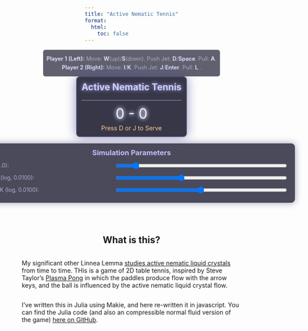 ```yaml
---
title: "Active Nematic Tennis"
format:
  html:
    toc: false
---
```


```{=html}
<head>
<meta name="viewport" content="width=device-width, initial-scale=1.0">
<style>
  body {
    margin: 0;
    display: flex;
    flex-direction: column;
    justify-content: center;
    align-items: center;
    min-height: 100vh;
  }
  .game-container {
    text-align: center;
    border: 2px solid #4a4a6a;
    padding: 10px;
    background-color: rgba(20, 20, 40, 0.85); 
    box-shadow: 0 0 25px rgba(70, 70, 150, 0.6); 
    margin-bottom: 15px;
    border-radius: 8px;
  }
  canvas {
    border: 1px solid #6a6a8a; 
    display: block;
    margin: 0 auto;
  }
  .simulation-parameters {
    border: 1px solid #3a3a5a;
    padding: 10px 15px;
    margin-bottom: 15px;
    background-color: rgba(30, 30, 50, 0.8); 
    border-radius: 8px;
    width: 750px;
    max-width: 800px;
    box-sizing: border-box;
    box-shadow: 0 0 15px rgba(50, 50, 100, 0.5);
  }
  .simulation-parameters h3 {
    margin-top: 0;
    margin-bottom: 10px;
    text-align: center;
    color: #c0c0ff;s
  }
  .simulation-parameters div {
    margin-bottom: 8px;
    display: flex;
    justify-content: space-between;
    align-items: center;
  }
  .simulation-parameters label {
    flex-basis: 45%;
    font-size: 0.9em;
    color: #b0b0d0;
  }
  .simulation-parameters input[type="range"] {
    flex-basis: 55%;
    cursor: pointer;
  }
  .controls-info {
    margin-top: 0;
    font-size: 0.9em;
    color: #ababcd;
    max-width: 800px;
    text-align: center;
    background-color: rgba(30, 30, 50, 0.7);
    padding: 8px;
    border-radius: 5px;
  }
  .controls-info p { margin: 5px 0; }
  .controls-info strong { color: #dadaff; } 
  .warning { color: orange; font-weight: bold; }
  #scoreDisplay {
      font-size: 32px; 
      margin-top:10px;
      margin-bottom: 5px;
      color: #f0f0ff; 
      text-shadow: 0 0 8px #ffffff, 0 0 12px #aaaaff; 
  }
  #gameMessage {
      font-size: 1.1em;
      color: #ffddaa;
      min-height: 1.5em;
  }
</style>
</head>
<body>


  <div class="controls-info">
    <p><strong>Player 1 (Left):</strong> Move: <strong>W</strong>(up)/<strong>S</strong>(down). Push Jet: <strong>D</strong>/<strong>Space</strong>. Pull: <strong>A</strong>.</p>
    <p><strong>Player 2 (Right):</strong> Move: <strong>I</strong>/<strong>K</strong>. Push Jet: <strong>J</strong>/<strong>Enter</strong>. Pull: <strong>L</strong> .</p>
  </div>

  <div class="game-container">
    <h2 style="margin-top:0; color: #d0d0ff; text-shadow: 0 0 10px #aaaaff;">Active Nematic Tennis</h2>
    <canvas id="gameCanvas"></canvas>
    <div id="scoreDisplay">0 - 0</div>
    <div id="gameMessage" style="font-size: 1em; color: #ffcc88; min-height: 1.2em;">Press D or J to Serve</div>
  </div>

  <div class="simulation-parameters">
    <h3>Simulation Parameters</h3>
    <div>
      <label for="activitySlider">Activity (<span id="activityValue">1.0</span>):</label>
      <input type="range" id="activitySlider" min="0" max="10" step="0.05" value="1.0">
    </div>
    <div>
      <label for="viscositySlider">Viscosity (log, <span id="viscosityValue">0.0100</span>):</label>
      <input type="range" id="viscositySlider" min="20" max="100" step="1" value="50">
    </div>
    <div>
      <label for="elasticitySlider">Elasticity K (log, <span id="elasticityValue">0.0100</span>):</label>
      <input type="range" id="elasticitySlider" min="1" max="100" step="1" value="50">
    </div>
  </div>



<script>

// --- Pong Game Constants ---
const PADDLE_SPEED = 7;
const INITIAL_BALL_SPEED = 5;
const BALL_SPEED_INCREASE = 0.3;
const PADDLE_HEIGHT = 100;
const PADDLE_WIDTH = 15;
const BALL_RADIUS = 10;
const COURT_WIDTH = 700;
const COURT_HEIGHT = 600;

// --- Fluid Simulation Constants ---
const NX = 240;
const NY = 180;
const FLUID_DT = 0.00010;
const SOLVER_ITER = 20;
const MAX_FLUID_STEPS_PER_FRAME = 2;

const FLUID_DX = COURT_WIDTH / NX;
const FLUID_DY = COURT_HEIGHT / NY;
const FLUID_INV_DX = 1.0 / FLUID_DX;
const FLUID_INV_DY = 1.0 / FLUID_DY;
const FLUID_INV_DX2 = FLUID_INV_DX * FLUID_INV_DX;
const FLUID_INV_DY2 = FLUID_INV_DY * FLUID_INV_DY;

// --- Nematic & Fluid Parameters ---
let MU_VISCOSITY = 0.01;
const MU_VISCOSITY_MIN_LOG = 0.0015;
const MU_VISCOSITY_MAX_LOG = 0.05;

const ZETA_FRICTION = 0.00000001;
const LAMBDA_ALIGN = 0.7;
const GAMMA_ROT_VISC = 1.0;
let ALPHA_ACTIVITY = 4.0;

const NEMATIC_A = 1.0;
const NEMATIC_C = 1.0;

let NEMATIC_K_ELASTIC = 0.01;
const NEMATIC_K_ELASTIC_MIN_LOG = 0.0001;
const NEMATIC_K_ELASTIC_MAX_LOG = 100.00;

// --- Paddle Jet & Pull Constants ---
const PADDLE_JET_FORCE_STRENGTH = 9.0;
const PADDLE_PULL_FORCE_STRENGTH = 7.0;
const TARGET_JET_S0 = 0.0;
const JET_CONE_LENGTH_CELLS = 12;
const JET_MAX_WIDTH_FRAC = 0.6;
const PUSH_DYE_STRENGTH = 100.5; 
const PULL_DYE_STRENGTH = 1.2; 


// --- Ball/Fluid Interaction ---
const BALL_DRAG_COEFF = 0.1;
const VEL_SCALE = 0.00001;

// --- Director Visualization Constants ---
const ARROW_SUBSAMPLE = 1;
const ARROW_LENGTH = 11;   
const ARROW_COLOR = 'rgba(255, 255, 255, 0.9)'; 
const ARROW_LINE_WIDTH = 1.0;
const DIRECTOR_EPSILON = 1e-7;

// --- Visual Enhancement Constants ---
const PADDLE_COLOR = 'rgba(0, 220, 255, 1)';
const PADDLE_GLOW_COLOR = 'rgba(0, 220, 255, 0.7)';
const PADDLE_SHADOW_BLUR = 15;
const BALL_COLOR = 'rgba(255, 255, 0, 1)';
const BALL_GLOW_COLOR = 'rgba(255, 255, 100, 0.8)';
const BALL_SHADOW_BLUR_NORMAL = 20;
const BALL_SHADOW_BLUR_HIT = 35;
const BALL_HIT_GLOW_FRAMES = 6;


// --- Global Fluid Arrays ---
const FLUID_GRID_SIZE = (NX + 2) * (NY + 2);
let fluid_vx = new Float32Array(FLUID_GRID_SIZE);
let fluid_vy = new Float32Array(FLUID_GRID_SIZE);
let fluid_vx0 = new Float32Array(FLUID_GRID_SIZE);
let fluid_vy0 = new Float32Array(FLUID_GRID_SIZE);
let fluid_vx_prev_step = new Float32Array(FLUID_GRID_SIZE);
let fluid_vy_prev_step = new Float32Array(FLUID_GRID_SIZE);

let fluid_p = new Float32Array(FLUID_GRID_SIZE);
let fluid_div = new Float32Array(FLUID_GRID_SIZE);

let fluid_Qxx = new Float32Array(FLUID_GRID_SIZE);
let fluid_Qxy = new Float32Array(FLUID_GRID_SIZE);
let fluid_Qxx0 = new Float32Array(FLUID_GRID_SIZE);
let fluid_Qxy0 = new Float32Array(FLUID_GRID_SIZE);

let fluid_Hxx = new Float32Array(FLUID_GRID_SIZE);
let fluid_Hxy = new Float32Array(FLUID_GRID_SIZE);

let fluid_div_sigma_active_x = new Float32Array(FLUID_GRID_SIZE);
let fluid_div_sigma_active_y = new Float32Array(FLUID_GRID_SIZE);
let fluid_div_sigma_elastic_x = new Float32Array(FLUID_GRID_SIZE);
let fluid_div_sigma_elastic_y = new Float32Array(FLUID_GRID_SIZE);

let Sxx_flow_temp = new Float32Array(FLUID_GRID_SIZE);
let Sxy_flow_temp = new Float32Array(FLUID_GRID_SIZE);

let sigma_el_xx_temp = new Float32Array(FLUID_GRID_SIZE);
let sigma_el_xy_temp = new Float32Array(FLUID_GRID_SIZE);
let sigma_el_yy_temp = new Float32Array(FLUID_GRID_SIZE);

let p_old_iter = new Float32Array(FLUID_GRID_SIZE);
let x_prev_iter = new Float32Array(FLUID_GRID_SIZE);

// Dye concentrations
let fluid_dye_R = new Float32Array(FLUID_GRID_SIZE);
let fluid_dye_G = new Float32Array(FLUID_GRID_SIZE);
let fluid_dye_B = new Float32Array(FLUID_GRID_SIZE);
let fluid_dye_R0 = new Float32Array(FLUID_GRID_SIZE);
let fluid_dye_G0 = new Float32Array(FLUID_GRID_SIZE);
let fluid_dye_B0 = new Float32Array(FLUID_GRID_SIZE);

let fluid_time_accumulator = 0.0;

const canvas = document.getElementById('gameCanvas');
const ctx = canvas.getContext('2d');
canvas.width = COURT_WIDTH;
canvas.height = COURT_HEIGHT;

let offscreenFluidCanvas;
let offscreenFluidCtx;
let fluidCellImageData;

function setupFluidRenderingInfrastructure() {
    offscreenFluidCanvas = document.createElement('canvas');
    offscreenFluidCanvas.width = NX;
    offscreenFluidCanvas.height = NY;
    offscreenFluidCtx = offscreenFluidCanvas.getContext('2d');
    fluidCellImageData = offscreenFluidCtx.createImageData(NX, NY);
}

const scoreDisplay = document.getElementById('scoreDisplay');
const gameMessage = document.getElementById('gameMessage');

let paddleLeftY = COURT_HEIGHT / 2 - PADDLE_HEIGHT / 2;
let paddleRightY = COURT_HEIGHT / 2 - PADDLE_HEIGHT / 2;
let ball = {
    x: COURT_WIDTH / 2, y: COURT_HEIGHT / 2,
    dx: 0, dy: 0, speed: INITIAL_BALL_SPEED * 60,
    currentShadowBlur: BALL_SHADOW_BLUR_NORMAL,
    hitGlowTimer: 0
};
let scoreLeft = 0;
let scoreRight = 0;
let gameActive = true;
let serveState = 'p1_serve';
let servedBy = 'p1';
const keysPressed = {};
let lastFrameTime = performance.now();

const activitySlider = document.getElementById('activitySlider');
const activityValueDisplay = document.getElementById('activityValue');
const viscositySlider = document.getElementById('viscositySlider');
const viscosityValueDisplay = document.getElementById('viscosityValue');
const elasticitySlider = document.getElementById('elasticitySlider');
const elasticityValueDisplay = document.getElementById('elasticityValue');

function setupLogSlider(sliderElement, valueDisplayElement, parameterStore, pMin, pMax, initialValue, precision) {
    const logMin = Math.log(pMin);
    const logMax = Math.log(pMax);
    function updateParameter(sliderValue) {
        const s = parseFloat(sliderValue);
        const value = pMin * Math.pow(pMax / pMin, s / 100.0);
        parameterStore.value = value;
        valueDisplayElement.textContent = value.toFixed(precision);
    }
    let initialSliderPos = 50;
    if (initialValue > 0 && pMin > 0 && pMax/pMin > 0 && Math.log(pMax / pMin) !== 0) {
      initialSliderPos = 100 * (Math.log(initialValue / pMin) / Math.log(pMax / pMin));
      initialSliderPos = Math.max(0, Math.min(100, initialSliderPos));
    }
    sliderElement.value = initialSliderPos;
    updateParameter(initialSliderPos);
    sliderElement.oninput = function() { updateParameter(this.value); };
}

activityValueDisplay.textContent = ALPHA_ACTIVITY.toFixed(2);
activitySlider.value = ALPHA_ACTIVITY * (10 / 10);
activitySlider.oninput = function() {
    ALPHA_ACTIVITY = parseFloat(this.value);
    activityValueDisplay.textContent = ALPHA_ACTIVITY.toFixed(2);
}

let muViscosityStore = { value: MU_VISCOSITY };
setupLogSlider(viscositySlider, viscosityValueDisplay, muViscosityStore, MU_VISCOSITY_MIN_LOG, MU_VISCOSITY_MAX_LOG, MU_VISCOSITY, 4);
Object.defineProperty(window, 'MU_VISCOSITY', { get: () => muViscosityStore.value });

let nematicKElasticStore = { value: NEMATIC_K_ELASTIC };
setupLogSlider(elasticitySlider, elasticityValueDisplay, nematicKElasticStore, NEMATIC_K_ELASTIC_MIN_LOG, NEMATIC_K_ELASTIC_MAX_LOG, NEMATIC_K_ELASTIC, 4);
Object.defineProperty(window, 'NEMATIC_K_ELASTIC', { get: () => nematicKElasticStore.value });


function IX_fluid(i, j) { const ci=Math.max(0,Math.min(i,NX+1)); const cj=Math.max(0,Math.min(j,NY+1)); return ci+cj*(NX+2); }
function set_boundary_scalar(x_arr) { for(let i=1;i<=NX;i++){x_arr[IX_fluid(i,0)]=x_arr[IX_fluid(i,1)];x_arr[IX_fluid(i,NY+1)]=x_arr[IX_fluid(i,NY)];} for(let j=1;j<=NY;j++){x_arr[IX_fluid(0,j)]=x_arr[IX_fluid(1,j)];x_arr[IX_fluid(NX+1,j)]=x_arr[IX_fluid(NX,j)];} x_arr[IX_fluid(0,0)]=0.5*(x_arr[IX_fluid(1,0)]+x_arr[IX_fluid(0,1)]); x_arr[IX_fluid(NX+1,0)]=0.5*(x_arr[IX_fluid(NX,0)]+x_arr[IX_fluid(NX+1,1)]); x_arr[IX_fluid(0,NY+1)]=0.5*(x_arr[IX_fluid(1,NY+1)]+x_arr[IX_fluid(0,NY)]); x_arr[IX_fluid(NX+1,NY+1)]=0.5*(x_arr[IX_fluid(NX,NY+1)]+x_arr[IX_fluid(NX+1,NY)]); }
function set_boundary_velocity(b_type,x_arr){for(let i=0;i<=NX+1;i++){x_arr[IX_fluid(i,0)]=(b_type===2)?0.0:-x_arr[IX_fluid(i,1)];x_arr[IX_fluid(i,NY+1)]=(b_type===2)?0.0:-x_arr[IX_fluid(i,NY)];} for(let j=0;j<=NY+1;j++){x_arr[IX_fluid(0,j)]=(b_type===1)?0.0:-x_arr[IX_fluid(1,j)];x_arr[IX_fluid(NX+1,j)]=(b_type===1)?0.0:-x_arr[IX_fluid(NX,j)];} x_arr[IX_fluid(0,0)]=0.0; x_arr[IX_fluid(NX+1,0)]=0.0; x_arr[IX_fluid(0,NY+1)]=0.0; x_arr[IX_fluid(NX+1,NY+1)]=0.0;}
function laplacian_scalar(f_arr,i,j){const vc=f_arr[IX_fluid(i,j)];return(f_arr[IX_fluid(i+1,j)]-2*vc+f_arr[IX_fluid(i-1,j)])*FLUID_INV_DX2+(f_arr[IX_fluid(i,j+1)]-2*vc+f_arr[IX_fluid(i,j-1)])*FLUID_INV_DY2;}
function grad_x_centered(f_arr,i,j){return(f_arr[IX_fluid(i+1,j)]-f_arr[IX_fluid(i-1,j)])*0.5*FLUID_INV_DX;}
function grad_y_centered(f_arr,i,j){return(f_arr[IX_fluid(i,j+1)]-f_arr[IX_fluid(i,j-1)])*0.5*FLUID_INV_DY;}
function advect(b_type,d_out,d_in,velX,velY,dt_local){for(let j=1;j<=NY;j++){for(let i=1;i<=NX;i++){const idx=IX_fluid(i,j);let x=i-velX[idx]*dt_local*FLUID_INV_DX;let y=j-velY[idx]*dt_local*FLUID_INV_DY;x=Math.max(0.5,Math.min(x,NX+0.5));y=Math.max(0.5,Math.min(y,NY+0.5));const i0=Math.floor(x);const i1=i0+1;const j0=Math.floor(y);const j1=j0+1;const s1=x-i0;const s0=1-s1;const t1=y-j0;const t0=1-t1;d_out[idx]=s0*(t0*d_in[IX_fluid(i0,j0)]+t1*d_in[IX_fluid(i0,j1)])+s1*(t0*d_in[IX_fluid(i1,j0)]+t1*d_in[IX_fluid(i1,j1)]);}} if(b_type===0)set_boundary_scalar(d_out);else set_boundary_velocity(b_type,d_out);}
function calculate_H(Hxx_out,Hxy_out,Qxx_in,Qxy_in,K_elastic_param,A_coeff,C_coeff){for(let j=1;j<=NY;j++){for(let i=1;i<=NX;i++){const idx=IX_fluid(i,j);const qxx=Qxx_in[idx];const qxy=Qxy_in[idx];const lap_qxx=laplacian_scalar(Qxx_in,i,j);const lap_qxy=laplacian_scalar(Qxy_in,i,j);const trQ2=2*(qxx*qxx+qxy*qxy);Hxx_out[idx]=-(A_coeff*qxx+2*C_coeff*trQ2*qxx-K_elastic_param*lap_qxx);Hxy_out[idx]=-(A_coeff*qxy+2*C_coeff*trQ2*qxy-K_elastic_param*lap_qxy);}}set_boundary_scalar(Hxx_out);set_boundary_scalar(Hxy_out);}
function calculate_S_flow_term(Sxx_out,Sxy_out,Qxx_in,Qxy_in,vx,vy,lambda_align_param){for(let j=1;j<=NY;j++){for(let i=1;i<=NX;i++){const idx=IX_fluid(i,j);const qxx=Qxx_in[idx];const qxy=Qxy_in[idx];const dvx_dx=grad_x_centered(vx,i,j);const dvx_dy=grad_y_centered(vx,i,j);const dvy_dx=grad_x_centered(vy,i,j);const dvy_dy=grad_y_centered(vy,i,j);const Dxx=dvx_dx;const Dxy=0.5*(dvx_dy+dvy_dx);const omega_xy=0.5*(dvy_dx-dvx_dy);const comm_Omega_Q_xx=2*omega_xy*qxy;const comm_Omega_Q_xy=-2*omega_xy*qxx;Sxx_out[idx]=lambda_align_param*Dxx-comm_Omega_Q_xx;Sxy_out[idx]=lambda_align_param*Dxy-comm_Omega_Q_xy;}}}
function calculate_div_active_stress(div_sx,div_sy,Qxx_in,Qxy_in,alpha_activity_param){for(let j=1;j<=NY;j++){for(let i=1;i<=NX;i++){const idx=IX_fluid(i,j);const dQxx_dx=grad_x_centered(Qxx_in,i,j);const dQxx_dy=grad_y_centered(Qxx_in,i,j);const dQxy_dx=grad_x_centered(Qxy_in,i,j);const dQxy_dy=grad_y_centered(Qxy_in,i,j);div_sx[idx]=-alpha_activity_param*(dQxx_dx+dQxy_dy);div_sy[idx]=-alpha_activity_param*(dQxy_dx-dQxx_dy);}}set_boundary_scalar(div_sx);set_boundary_scalar(div_sy);}
function calculate_div_elastic_stress(div_out_x,div_out_y,Qxx_vec,Qxy_vec,Hxx_vec,Hxy_vec,K_elastic_param,lambda_align_param){for(let j=1;j<=NY;j++){for(let i=1;i<=NX;i++){const idx=IX_fluid(i,j);const q_xx=Qxx_vec[idx];const q_xy=Qxy_vec[idx];const h_xx=Hxx_vec[idx];const h_xy=Hxy_vec[idx];const comm_QH_xx=0;const comm_QH_xy=2*(q_xx*h_xy-q_xy*h_xx);sigma_el_xx_temp[idx]=-lambda_align_param*comm_QH_xx;sigma_el_xy_temp[idx]=-lambda_align_param*comm_QH_xy;sigma_el_yy_temp[idx]=-(-lambda_align_param*comm_QH_xx);}}for(let j=1;j<=NY;j++){for(let i=1;i<=NX;i++){const idx=IX_fluid(i,j);const dqxx_dx=grad_x_centered(Qxx_vec,i,j);const dqxy_dx=grad_x_centered(Qxy_vec,i,j);const dqxx_dy=grad_y_centered(Qxx_vec,i,j);const dqxy_dy=grad_y_centered(Qxy_vec,i,j);const sigK_xx=-K_elastic_param*2*(dqxx_dx*dqxx_dx+dqxy_dx*dqxy_dx);const sigK_xy=-K_elastic_param*2*(dqxx_dx*dqxx_dy+dqxy_dx*dqxy_dy);const sigK_yy=-K_elastic_param*2*(dqxx_dy*dqxx_dy+dqxy_dy*dqxy_dy);sigma_el_xx_temp[idx]+=sigK_xx;sigma_el_xy_temp[idx]+=sigK_xy;sigma_el_yy_temp[idx]+=sigK_yy;}}set_boundary_scalar(sigma_el_xx_temp);set_boundary_scalar(sigma_el_xy_temp);set_boundary_scalar(sigma_el_yy_temp);for(let j=1;j<=NY;j++){for(let i=1;i<=NX;i++){const idx=IX_fluid(i,j);div_out_x[idx]=grad_x_centered(sigma_el_xx_temp,i,j)+grad_y_centered(sigma_el_xy_temp,i,j);div_out_y[idx]=grad_x_centered(sigma_el_xy_temp,i,j)+grad_y_centered(sigma_el_yy_temp,i,j);}}}
function general_linear_solve(b_type,x_out,x0_rhs,coeff_I,coeff_lap_param,iterations){const cLapDx=coeff_lap_param*FLUID_INV_DX2;const cLapDy=coeff_lap_param*FLUID_INV_DY2;const den_val=coeff_I+2*cLapDx+2*cLapDy;if(Math.abs(den_val)<1e-9){for(let j_loop=1;j_loop<=NY;j_loop++){for(let i_loop=1;i_loop<=NX;i_loop++){x_out[IX_fluid(i_loop,j_loop)]=0;}} if(b_type===0)set_boundary_scalar(x_out);else set_boundary_velocity(b_type,x_out);return;} for(let k_iter=0;k_iter<iterations;k_iter++){x_prev_iter.set(x_out);for(let j_loop=1;j_loop<=NY;j_loop++){for(let i_loop=1;i_loop<=NX;i_loop++){const idx=IX_fluid(i_loop,j_loop);const sum_neigh=cLapDx*(x_prev_iter[IX_fluid(i_loop-1,j_loop)]+x_prev_iter[IX_fluid(i_loop+1,j_loop)])+cLapDy*(x_prev_iter[IX_fluid(i_loop,j_loop-1)]+x_prev_iter[IX_fluid(i_loop,j_loop+1)]);x_out[idx]=(x0_rhs[idx]+sum_neigh)/den_val;}} if(b_type===0)set_boundary_scalar(x_out);else set_boundary_velocity(b_type,x_out);}}
function project(velX,velY,p_arr,div_arr,iterations){for(let j=1;j<=NY;j++){for(let i=1;i<=NX;i++){const idx=IX_fluid(i,j);div_arr[idx]=grad_x_centered(velX,i,j)+grad_y_centered(velY,i,j);p_arr[idx]=0;}}set_boundary_scalar(div_arr);set_boundary_scalar(p_arr);const den_val=2*(FLUID_INV_DX2+FLUID_INV_DY2); if(Math.abs(den_val)<1e-9){for(let j_loop=1;j_loop<=NY;j_loop++){for(let i_loop=1;i_loop<=NX;i_loop++){velX[IX_fluid(i_loop,j_loop)]=0;velY[IX_fluid(i_loop,j_loop)]=0;}}set_boundary_velocity(1,velX);set_boundary_velocity(2,velY);return;} for(let k_iter=0;k_iter<iterations;k_iter++){p_old_iter.set(p_arr);for(let j_loop=1;j_loop<=NY;j_loop++){for(let i_loop=1;i_loop<=NX;i_loop++){const idx=IX_fluid(i_loop,j_loop);const sum_lap_neigh=(p_old_iter[IX_fluid(i_loop+1,j_loop)]+p_old_iter[IX_fluid(i_loop-1,j_loop)])*FLUID_INV_DX2+(p_old_iter[IX_fluid(i_loop,j_loop+1)]+p_old_iter[IX_fluid(i_loop,j_loop-1)])*FLUID_INV_DY2;p_arr[idx]=(sum_lap_neigh-div_arr[idx])/den_val;}}}set_boundary_scalar(p_arr);for(let j=1;j<=NY;j++){for(let i=1;i<=NX;i++){const idx=IX_fluid(i,j);velX[idx]-=grad_x_centered(p_arr,i,j);velY[idx]-=grad_y_centered(p_arr,i,j);}}set_boundary_velocity(1,velX);set_boundary_velocity(2,velY);}

function _apply_force_in_cone(force_vx_array,paddle_id,paddle_base_y_world,force_strength_value,is_pull){const paddle_center_y_world=paddle_base_y_world+PADDLE_HEIGHT/2.0;const paddle_center_gy_float=(paddle_center_y_world/COURT_HEIGHT)*NY+0.5;const paddle_center_gy_idx=Math.max(1,Math.min(Math.round(paddle_center_gy_float)+1,NY));let force_component;if(is_pull){force_component=(paddle_id===1)?-force_strength_value:force_strength_value;}else{force_component=(paddle_id===1)?force_strength_value:-force_strength_value;} const paddle_height_cells=PADDLE_HEIGHT/FLUID_DY;const max_jet_width_at_tip_cells=Math.max(1,Math.round(paddle_height_cells*JET_MAX_WIDTH_FRAC));const start_x_world_edge=(paddle_id===1)?PADDLE_WIDTH:(COURT_WIDTH-PADDLE_WIDTH);let start_gxi_jet_float;if(paddle_id===1){start_gxi_jet_float=((start_x_world_edge+FLUID_DX*0.5)/COURT_WIDTH)*NX+0.5;}else{start_gxi_jet_float=((start_x_world_edge-FLUID_DX*0.5)/COURT_WIDTH)*NX+0.5;} const start_gxi_jet_idx=Math.max(1,Math.min(Math.round(start_gxi_jet_float)+1,NX));const base_half_width_cells=Math.max(1,Math.round((paddle_height_cells/3.0)/2.0));const tip_half_width_cells=Math.max(1,Math.round(max_jet_width_at_tip_cells/2.0));for(let i_dist_cells=0;i_dist_cells<JET_CONE_LENGTH_CELLS;i_dist_cells++){let current_gxi=(paddle_id===1)?start_gxi_jet_idx+i_dist_cells:start_gxi_jet_idx-i_dist_cells;if(current_gxi<1||current_gxi>NX)continue;const width_frac=JET_CONE_LENGTH_CELLS<=1?1.0:i_dist_cells/Math.max(1.0,JET_CONE_LENGTH_CELLS-1);let current_jet_half_width_cells=Math.round(base_half_width_cells+(tip_half_width_cells-base_half_width_cells)*width_frac);current_jet_half_width_cells=Math.max(1,current_jet_half_width_cells);for(let gy_offset_loop=-(current_jet_half_width_cells-1);gy_offset_loop<current_jet_half_width_cells;gy_offset_loop++){const current_gyi=Math.max(1,Math.min(paddle_center_gy_idx+gy_offset_loop,NY));force_vx_array[IX_fluid(current_gxi,current_gyi)]+=force_component;}}}

function _apply_dye_in_cone(paddle_id, paddle_base_y_world, r_val, g_val, b_val) {
    const paddle_center_y_world = paddle_base_y_world + PADDLE_HEIGHT / 2.0;
    const paddle_center_gy_float = (paddle_center_y_world / COURT_HEIGHT) * NY + 0.5;
    const paddle_center_gy_idx = Math.max(1, Math.min(Math.round(paddle_center_gy_float) + 1, NY));
    const paddle_height_cells = PADDLE_HEIGHT / FLUID_DY;
    const max_jet_width_at_tip_cells = Math.max(1, Math.round(paddle_height_cells * JET_MAX_WIDTH_FRAC));
    const start_x_world_edge = (paddle_id === 1) ? PADDLE_WIDTH : (COURT_WIDTH - PADDLE_WIDTH);
    let start_gxi_jet_float;
    if (paddle_id === 1) { start_gxi_jet_float = ((start_x_world_edge + FLUID_DX * 0.5) / COURT_WIDTH) * NX + 0.5; }
    else { start_gxi_jet_float = ((start_x_world_edge - FLUID_DX * 0.5) / COURT_WIDTH) * NX + 0.5; }
    const start_gxi_jet_idx = Math.max(1, Math.min(Math.round(start_gxi_jet_float) + 1, NX));
    const base_half_width_cells = Math.max(1, Math.round((paddle_height_cells / 3.0) / 2.0));
    const tip_half_width_cells = Math.max(1, Math.round(max_jet_width_at_tip_cells / 2.0));

    for (let i_dist_cells = 0; i_dist_cells < JET_CONE_LENGTH_CELLS; i_dist_cells++) {
        let current_gxi = (paddle_id === 1) ? start_gxi_jet_idx + i_dist_cells : start_gxi_jet_idx - i_dist_cells;
        if (current_gxi < 1 || current_gxi > NX) continue;
        const width_frac = JET_CONE_LENGTH_CELLS <= 1 ? 1.0 : i_dist_cells / Math.max(1.0, JET_CONE_LENGTH_CELLS - 1);
        let current_jet_half_width_cells = Math.round(base_half_width_cells + (tip_half_width_cells - base_half_width_cells) * width_frac);
        current_jet_half_width_cells = Math.max(1, current_jet_half_width_cells);
        for (let gy_offset_loop = -(current_jet_half_width_cells - 1); gy_offset_loop < current_jet_half_width_cells; gy_offset_loop++) {
            const current_gyi = Math.max(1, Math.min(paddle_center_gy_idx + gy_offset_loop, NY));
            const idx_cone = IX_fluid(current_gxi, current_gyi);
            // Additive dye, capped at 1.0. Higher r_val/g_val/b_val means it reaches 1.0 faster.
            fluid_dye_R[idx_cone] = Math.min(100.0, fluid_dye_R[idx_cone] + r_val);
            fluid_dye_G[idx_cone] = Math.min(100.0, fluid_dye_G[idx_cone] + g_val);
            fluid_dye_B[idx_cone] = Math.min(100.0, fluid_dye_B[idx_cone] + b_val);
        }
    }
}

function apply_paddle_jet_q_and_dye(paddle_id, paddle_base_y_world) {
    // P1: Red, P2: Blue
    _apply_dye_in_cone(paddle_id, paddle_base_y_world,
        (paddle_id === 1 ? PUSH_DYE_STRENGTH : 0.0),
        0.0,
        (paddle_id === 1 ? 0.0 : PUSH_DYE_STRENGTH)
    );
    const paddle_center_y_world = paddle_base_y_world + PADDLE_HEIGHT / 2.0;
    const paddle_center_gy_float = (paddle_center_y_world / COURT_HEIGHT) * NY + 0.5;
    const paddle_center_gy_idx = Math.max(1, Math.min(Math.round(paddle_center_gy_float)+1, NY));
    const director_angle = (paddle_id === 1) ? 0.0 : Math.PI;
    const paddle_height_cells = PADDLE_HEIGHT / FLUID_DY;
    const max_jet_width_at_tip_cells = Math.max(1, Math.round(paddle_height_cells * JET_MAX_WIDTH_FRAC));
    const start_x_world_edge = (paddle_id === 1) ? PADDLE_WIDTH : (COURT_WIDTH - PADDLE_WIDTH);
    let start_gxi_jet_float; if (paddle_id === 1) { start_gxi_jet_float = ((start_x_world_edge + FLUID_DX*0.5)/COURT_WIDTH)*NX + 0.5; } else { start_gxi_jet_float = ((start_x_world_edge - FLUID_DX*0.5)/COURT_WIDTH)*NX + 0.5; }
    const start_gxi_jet_idx = Math.max(1, Math.min(Math.round(start_gxi_jet_float)+1, NX));
    const base_half_width_cells = Math.max(1, Math.round((paddle_height_cells / 3.0)/2.0));
    const tip_half_width_cells = Math.max(1, Math.round(max_jet_width_at_tip_cells / 2.0));
    for (let i_dist_cells = 0; i_dist_cells < JET_CONE_LENGTH_CELLS; i_dist_cells++) {
        let current_gxi = (paddle_id === 1) ? start_gxi_jet_idx + i_dist_cells : start_gxi_jet_idx - i_dist_cells;
        if (current_gxi < 1 || current_gxi > NX) continue;
        const width_frac = JET_CONE_LENGTH_CELLS <=1 ? 1.0 : i_dist_cells / Math.max(1.0, JET_CONE_LENGTH_CELLS - 1);
        let current_jet_half_width_cells = Math.round(base_half_width_cells + (tip_half_width_cells - base_half_width_cells) * width_frac);
        current_jet_half_width_cells = Math.max(1, current_jet_half_width_cells);
        for (let gy_offset_loop = -(current_jet_half_width_cells-1); gy_offset_loop < current_jet_half_width_cells; gy_offset_loop++) {
            const current_gyi = Math.max(1, Math.min(paddle_center_gy_idx + gy_offset_loop, NY));
            const idx_cone = IX_fluid(current_gxi, current_gyi);
        }
    }
}
function apply_paddle_pull_dye(paddle_id, paddle_base_y_world) {
    // P1: Green-ish, P2: Cyan-ish (Green + Blue)
    _apply_dye_in_cone(paddle_id, paddle_base_y_world,
        0.0,
        (paddle_id === 1 ? PULL_DYE_STRENGTH : PULL_DYE_STRENGTH * 0.7), // P1 mostly G, P2 less G
        (paddle_id === 1 ? PULL_DYE_STRENGTH * 0.3 : PULL_DYE_STRENGTH)  // P1 little B, P2 mostly B
    );
}

function fluid_step(p1_is_pushing, p1_y_world, p2_is_pushing, p2_y_world, p1_is_pulling, p2_is_pulling) {
    const u_old_vx_for_advection = fluid_vx_prev_step;
    const u_old_vy_for_advection = fluid_vy_prev_step;

    fluid_Qxx0.set(fluid_Qxx); fluid_Qxy0.set(fluid_Qxy);
    advect(0, fluid_Qxx, fluid_Qxx0, u_old_vx_for_advection, u_old_vy_for_advection, FLUID_DT);
    advect(0, fluid_Qxy, fluid_Qxy0, u_old_vx_for_advection, u_old_vy_for_advection, FLUID_DT);

    fluid_dye_R0.set(fluid_dye_R); fluid_dye_G0.set(fluid_dye_G); fluid_dye_B0.set(fluid_dye_B);
    advect(0, fluid_dye_R, fluid_dye_R0, u_old_vx_for_advection, u_old_vy_for_advection, FLUID_DT);
    advect(0, fluid_dye_G, fluid_dye_G0, u_old_vx_for_advection, u_old_vy_for_advection, FLUID_DT);
    advect(0, fluid_dye_B, fluid_dye_B0, u_old_vx_for_advection, u_old_vy_for_advection, FLUID_DT);

    calculate_H(fluid_Hxx, fluid_Hxy, fluid_Qxx, fluid_Qxy, NEMATIC_K_ELASTIC, NEMATIC_A, NEMATIC_C);
    calculate_S_flow_term(Sxx_flow_temp, Sxy_flow_temp, fluid_Qxx, fluid_Qxy, u_old_vx_for_advection, u_old_vy_for_advection, LAMBDA_ALIGN);
    for(let i=0;i<FLUID_GRID_SIZE;i++){ fluid_Qxx[i]+=FLUID_DT*(Sxx_flow_temp[i]+GAMMA_ROT_VISC*fluid_Hxx[i]); fluid_Qxy[i]+=FLUID_DT*(Sxy_flow_temp[i]+GAMMA_ROT_VISC*fluid_Hxy[i]); }
    set_boundary_scalar(fluid_Qxx); set_boundary_scalar(fluid_Qxy);

    calculate_H(fluid_Hxx, fluid_Hxy, fluid_Qxx, fluid_Qxy, NEMATIC_K_ELASTIC, NEMATIC_A, NEMATIC_C);
    calculate_div_active_stress(fluid_div_sigma_active_x, fluid_div_sigma_active_y, fluid_Qxx, fluid_Qxy, ALPHA_ACTIVITY);
    calculate_div_elastic_stress(fluid_div_sigma_elastic_x, fluid_div_sigma_elastic_y, fluid_Qxx, fluid_Qxy, fluid_Hxx, fluid_Hxy, NEMATIC_K_ELASTIC, LAMBDA_ALIGN);

    for(let i=0;i<FLUID_GRID_SIZE;i++){ fluid_vx0[i]=fluid_div_sigma_active_x[i]+fluid_div_sigma_elastic_x[i]; fluid_vy0[i]=fluid_div_sigma_active_y[i]+fluid_div_sigma_elastic_y[i]; }

    if(p1_is_pushing){ apply_paddle_jet_q_and_dye(1, p1_y_world); _apply_force_in_cone(fluid_vx0,1,p1_y_world,PADDLE_JET_FORCE_STRENGTH,false); }
    if(p2_is_pushing){ apply_paddle_jet_q_and_dye(2, p2_y_world); _apply_force_in_cone(fluid_vx0,2,p2_y_world,PADDLE_JET_FORCE_STRENGTH,false); }
    if(p1_is_pulling){ apply_paddle_pull_dye(1, p1_y_world); _apply_force_in_cone(fluid_vx0,1,p1_y_world,PADDLE_PULL_FORCE_STRENGTH,true); }
    if(p2_is_pulling){ apply_paddle_pull_dye(2, p2_y_world); _apply_force_in_cone(fluid_vx0,2,p2_y_world,PADDLE_PULL_FORCE_STRENGTH,true); }

    general_linear_solve(1,fluid_vx,fluid_vx0,ZETA_FRICTION,MU_VISCOSITY,SOLVER_ITER);
    general_linear_solve(2,fluid_vy,fluid_vy0,ZETA_FRICTION,MU_VISCOSITY,SOLVER_ITER);
    project(fluid_vx,fluid_vy,fluid_p,fluid_div,SOLVER_ITER);

    fluid_vx_prev_step.set(fluid_vx);
    fluid_vy_prev_step.set(fluid_vy);
}

function get_fluid_velocity_at(pos_x_world,pos_y_world){let gx=(pos_x_world/COURT_WIDTH)*NX-0.5;let gy=(pos_y_world/COURT_HEIGHT)*NY-0.5;gx=Math.max(0,Math.min(gx,NX-1.0001));gy=Math.max(0,Math.min(gy,NY-1.0001));const i0=Math.floor(gx);const i1=i0+1;const j0=Math.floor(gy);const j1=j0+1;const s1=gx-i0;const s0=1-s1;const t1=gy-j0;const t0=1-t1;const vx=s0*(t0*fluid_vx[IX_fluid(i0+1,j0+1)]+t1*fluid_vx[IX_fluid(i0+1,j1+1)])+s1*(t0*fluid_vx[IX_fluid(i1+1,j0+1)]+t1*fluid_vx[IX_fluid(i1+1,j1+1)]);const vy=s0*(t0*fluid_vy[IX_fluid(i0+1,j0+1)]+t1*fluid_vy[IX_fluid(i0+1,j1+1)])+s1*(t0*fluid_vy[IX_fluid(i1+1,j0+1)]+t1*fluid_vy[IX_fluid(i1+1,j1+1)]);return{x:vx*VEL_SCALE,y:vy*VEL_SCALE};}

function resetBall() {
    ball.speed = INITIAL_BALL_SPEED * 60;
    ball.dx = 0; ball.dy = 0;
    let paddleYToFollow;
    if (servedBy === 'p1') {
        ball.x = PADDLE_WIDTH + BALL_RADIUS + 10;
        paddleYToFollow = paddleLeftY;
        serveState = 'p1_serve';
        gameMessage.textContent = "Left Player: Press D to Serve";
    } else {
        ball.x = COURT_WIDTH - PADDLE_WIDTH - BALL_RADIUS - 10;
        paddleYToFollow = paddleRightY;
        serveState = 'p2_serve';
        gameMessage.textContent = "Right Player: Press J to Serve";
    }
    ball.y = paddleYToFollow + PADDLE_HEIGHT / 2;
    ball.y = Math.max(BALL_RADIUS, Math.min(ball.y, COURT_HEIGHT - BALL_RADIUS));
    ball.currentShadowBlur = BALL_SHADOW_BLUR_NORMAL;
    ball.hitGlowTimer = 0;
}
function movePaddles(){if(keysPressed['w'])paddleLeftY-=PADDLE_SPEED;if(keysPressed['s'])paddleLeftY+=PADDLE_SPEED;paddleLeftY=Math.max(0,Math.min(paddleLeftY,COURT_HEIGHT-PADDLE_HEIGHT));if(keysPressed['i'])paddleRightY-=PADDLE_SPEED;if(keysPressed['k'])paddleRightY+=PADDLE_SPEED;paddleRightY=Math.max(0,Math.min(paddleRightY,COURT_HEIGHT-PADDLE_HEIGHT));if(serveState==='p1_serve')ball.y=paddleLeftY+PADDLE_HEIGHT/2;else if(serveState==='p2_serve')ball.y=paddleRightY+PADDLE_HEIGHT/2;ball.y=Math.max(BALL_RADIUS,Math.min(ball.y,COURT_HEIGHT-BALL_RADIUS));}
function moveBall(gameDt) {
    if (serveState !== 'playing') return;

    if (ball.hitGlowTimer > 0) {
        ball.hitGlowTimer -= gameDt * 60;
        if (ball.hitGlowTimer <= 0) {
            ball.currentShadowBlur = BALL_SHADOW_BLUR_NORMAL;
        }
    }

    const fluidVelAtBall = get_fluid_velocity_at(ball.x, ball.y);
    const dragForceX = BALL_DRAG_COEFF * (fluidVelAtBall.x * (FLUID_DX / FLUID_DT) - ball.dx);
    const dragForceY = BALL_DRAG_COEFF * (fluidVelAtBall.y * (FLUID_DY / FLUID_DT) - ball.dy);
    ball.dx += dragForceX * gameDt;
    ball.dy += dragForceY * gameDt;
    ball.x += ball.dx * gameDt;
    ball.y += ball.dy * gameDt;

    if (ball.y - BALL_RADIUS < 0) { ball.y = BALL_RADIUS; ball.dy *= -1; }
    else if (ball.y + BALL_RADIUS > COURT_HEIGHT) { ball.y = COURT_HEIGHT - BALL_RADIUS; ball.dy *= -1; }

    function triggerBallHitEffect() {
        ball.currentShadowBlur = BALL_SHADOW_BLUR_HIT;
        ball.hitGlowTimer = BALL_HIT_GLOW_FRAMES;
    }

    if (ball.dx < 0 && ball.x - BALL_RADIUS < PADDLE_WIDTH && ball.x - BALL_RADIUS > 0 && ball.y + BALL_RADIUS > paddleLeftY && ball.y - BALL_RADIUS < paddleLeftY + PADDLE_HEIGHT) {
        ball.x = PADDLE_WIDTH + BALL_RADIUS;
        ball.speed += BALL_SPEED_INCREASE * 60;
        const hitOffset = (ball.y - (paddleLeftY + PADDLE_HEIGHT / 2)) / (PADDLE_HEIGHT / 2);
        const bounceAngle = hitOffset * (Math.PI / 3);
        ball.dx = ball.speed * Math.cos(bounceAngle);
        ball.dy = ball.speed * Math.sin(bounceAngle);
        triggerBallHitEffect();
    } else if (ball.dx > 0 && ball.x + BALL_RADIUS > COURT_WIDTH - PADDLE_WIDTH && ball.x + BALL_RADIUS < COURT_WIDTH && ball.y + BALL_RADIUS > paddleRightY && ball.y - BALL_RADIUS < paddleRightY + PADDLE_HEIGHT) {
        ball.x = COURT_WIDTH - PADDLE_WIDTH - BALL_RADIUS;
        ball.speed += BALL_SPEED_INCREASE * 60;
        const hitOffset = (ball.y - (paddleRightY + PADDLE_HEIGHT / 2)) / (PADDLE_HEIGHT / 2);
        const bounceAngle = hitOffset * (Math.PI / 3);
        const worldAngle = Math.PI - bounceAngle;
        ball.dx = ball.speed * Math.cos(worldAngle);
        ball.dy = ball.speed * Math.sin(worldAngle);
        triggerBallHitEffect();
    }

    if (ball.x + BALL_RADIUS < 0) { scoreRight++; servedBy = 'p1'; checkEndConditions(); }
    else if (ball.x - BALL_RADIUS > COURT_WIDTH) { scoreLeft++; servedBy = 'p2'; checkEndConditions(); }
}
function checkEndConditions(){scoreDisplay.textContent=`${scoreLeft} - ${scoreRight}`;initializeFluidAndGame();resetBall();}
function handleKeyPress(e){const key=e.key.toLowerCase();let serveTriggered=false;let serverIsP1=false;if(serveState==='p1_serve'&&(key==='d'||key===' ')){serveTriggered=true;serverIsP1=true;} else if(serveState==='p2_serve'&&(key==='j'||key==='enter')){serveTriggered=true;serverIsP1=false;} if(serveTriggered){const angleOffset=(Math.random()*(Math.PI/3))-(Math.PI/6);let finalAngle=serverIsP1?angleOffset:Math.PI+angleOffset;ball.dx=ball.speed*Math.cos(finalAngle);ball.dy=ball.speed*Math.sin(finalAngle);serveState='playing';gameMessage.textContent="";}}

function initializeFluidAndGame() {
    const rand_scale=0.01;
    for(let j=0;j<=NY+1;j++){for(let i=0;i<=NX+1;i++){
        const idx=IX_fluid(i,j);
        fluid_vx[idx]=0; fluid_vy[idx]=0;
        fluid_vx0[idx]=0; fluid_vy0[idx]=0;
        fluid_vx_prev_step[idx]=0; fluid_vy_prev_step[idx]=0;
        fluid_p[idx]=0; fluid_div[idx]=0;
        fluid_Hxx[idx]=0; fluid_Hxy[idx]=0;
        fluid_div_sigma_active_x[idx]=0; fluid_div_sigma_active_y[idx]=0;
        fluid_div_sigma_elastic_x[idx]=0; fluid_div_sigma_elastic_y[idx]=0;
        if(i>=1&&i<=NX&&j>=1&&j<=NY){
            fluid_Qxx[idx]=(Math.random()-0.5)*2*rand_scale;
            fluid_Qxy[idx]=(Math.random()-0.5)*2*rand_scale;
            fluid_dye_R[idx]=0; fluid_dye_G[idx]=0; fluid_dye_B[idx]=0;
        }else{
            fluid_Qxx[idx]=0; fluid_Qxy[idx]=0;
            fluid_dye_R[idx]=0; fluid_dye_G[idx]=0; fluid_dye_B[idx]=0;
        }
    }}
    set_boundary_scalar(fluid_Qxx); set_boundary_scalar(fluid_Qxy);
    set_boundary_scalar(fluid_dye_R); set_boundary_scalar(fluid_dye_G); set_boundary_scalar(fluid_dye_B);
    set_boundary_velocity(1,fluid_vx); set_boundary_velocity(2,fluid_vy);
    set_boundary_velocity(1,fluid_vx_prev_step); set_boundary_velocity(2,fluid_vy_prev_step);
}
function resetGame(){scoreLeft=0;scoreRight=0;scoreDisplay.textContent="0 - 0";paddleLeftY=COURT_HEIGHT/2-PADDLE_HEIGHT/2;paddleRightY=COURT_HEIGHT/2-PADDLE_HEIGHT/2;servedBy=(Math.random()<0.5)?'p1':'p2';resetBall();gameActive=true;initializeFluidAndGame();}

function update(gameDt) {
    movePaddles();
    if (gameActive) moveBall(gameDt);

    MU_VISCOSITY = muViscosityStore.value;
    NEMATIC_K_ELASTIC = nematicKElasticStore.value;

    let p1_is_pushing = (keysPressed['d'] || keysPressed[' ']) && (serveState === 'playing' || serveState === 'p1_serve');
    let p2_is_pushing = (keysPressed['j'] || keysPressed['enter']) && (serveState === 'playing' || serveState === 'p2_serve');
    let p1_is_pulling = keysPressed['a'] && serveState === 'playing';
    let p2_is_pulling = keysPressed['l'] && serveState === 'playing';

    fluid_time_accumulator += gameDt;
    let fluid_steps_taken_this_frame = 0;
    let p1_push_fluid = p1_is_pushing;
    let p2_push_fluid = p2_is_pushing;
    let p1_pull_fluid = p1_is_pulling;
    let p2_pull_fluid = p2_is_pulling;

    while (fluid_time_accumulator >= FLUID_DT && fluid_steps_taken_this_frame < MAX_FLUID_STEPS_PER_FRAME) {
        fluid_step(p1_push_fluid, paddleLeftY, p2_push_fluid, paddleRightY, p1_pull_fluid, p2_pull_fluid);
        fluid_time_accumulator -= FLUID_DT;
        fluid_steps_taken_this_frame++;
        p1_push_fluid = false;
        p2_push_fluid = false;
        p1_pull_fluid = false;
        p2_pull_fluid = false;
    }
}

// --- Dye Color Generation (No base plasma from s0_val) ---
// dyeR, dyeG, dyeB are 0-1 floats from fluid_dye arrays
function getDyeColor(dyeR_val, dyeG_val, dyeB_val) {

    const minBrightness = 10; // Minimum brightness if any dye is present
    const colorScale = 255 - minBrightness;

    let r = 0, g = 0, b = 0;

    if (dyeR_val > 0 || dyeG_val > 0 || dyeB_val > 0) {
        r = Math.min(255, minBrightness + dyeR_val * colorScale);
        g = Math.min(255, minBrightness + dyeG_val * colorScale);
        b = Math.min(255, minBrightness + dyeB_val * colorScale);
    }

    return [r, g, b];
}


function render() {
    ctx.clearRect(0,0,COURT_WIDTH,COURT_HEIGHT);

    const cellData = fluidCellImageData.data;

    for (let j_vis = 0; j_vis < NY; j_vis++) {
        for (let i_vis = 0; i_vis < NX; i_vis++) {
            const fluid_idx = IX_fluid(i_vis + 1, j_vis + 1);
            const dyeR_val = fluid_dye_R[fluid_idx];
            const dyeG_val = fluid_dye_G[fluid_idx];
            const dyeB_val = fluid_dye_B[fluid_idx];

            const [r, g, b] = getDyeColor(dyeR_val, dyeG_val, dyeB_val);

            const data_idx = (j_vis * NX + i_vis) * 4;
            cellData[data_idx]     = r;
            cellData[data_idx + 1] = g;
            cellData[data_idx + 2] = b;
            cellData[data_idx + 3] = 255;
        }
    }
    offscreenFluidCtx.putImageData(fluidCellImageData, 0, 0);
    ctx.imageSmoothingEnabled = false;
    ctx.drawImage(offscreenFluidCanvas, 0, 0, COURT_WIDTH, COURT_HEIGHT);
    ctx.imageSmoothingEnabled = true;

    ctx.strokeStyle = ARROW_COLOR;
    ctx.lineWidth = ARROW_LINE_WIDTH;
    ctx.beginPath();
    for(let j_vis=0;j_vis<NY;j_vis+=ARROW_SUBSAMPLE){for(let i_vis=0;i_vis<NX;i_vis+=ARROW_SUBSAMPLE){const fluid_cell_i=i_vis+1;const fluid_cell_j=j_vis+1;const idx=IX_fluid(fluid_cell_i,fluid_cell_j);const qxx=fluid_Qxx[idx];const qxy=fluid_Qxy[idx];let dir_x=1;let dir_y=0;const s_sq=2*(qxx*qxx+qxy*qxy);const s0_val=Math.sqrt(s_sq);if(s0_val>DIRECTOR_EPSILON){const angle_2phi=Math.atan2(qxy,qxx);const angle_phi=0.5*angle_2phi;dir_x=Math.cos(angle_phi);dir_y=Math.sin(angle_phi);} const centerX=i_vis*FLUID_DX+FLUID_DX/2;const centerY=j_vis*FLUID_DY+FLUID_DY/2;const halfLen=ARROW_LENGTH/2;ctx.moveTo(centerX-dir_x*halfLen,centerY-dir_y*halfLen);ctx.lineTo(centerX+dir_x*halfLen,centerY+dir_y*halfLen);}}
    ctx.stroke();

    ctx.shadowColor = PADDLE_GLOW_COLOR;
    ctx.shadowBlur = PADDLE_SHADOW_BLUR;
    drawRect(0, paddleLeftY, PADDLE_WIDTH, PADDLE_HEIGHT, PADDLE_COLOR);
    drawRect(COURT_WIDTH - PADDLE_WIDTH, paddleRightY, PADDLE_WIDTH, PADDLE_HEIGHT, PADDLE_COLOR);

    ctx.shadowColor = BALL_GLOW_COLOR;
    ctx.shadowBlur = ball.currentShadowBlur;
    if (gameActive || serveState === 'p1_serve' || serveState === 'p2_serve') {
        drawCircle(ball.x, ball.y, BALL_RADIUS, BALL_COLOR);
    }
    ctx.shadowBlur = 0;
}

function gameLoop(timestamp) {
    const gameDt = Math.min((timestamp - lastFrameTime) / 1000, 0.1);
    lastFrameTime = timestamp;
    update(gameDt);
    render();
    requestAnimationFrame(gameLoop);
}

window.addEventListener('keydown',(e)=>{keysPressed[e.key.toLowerCase()]=true;handleKeyPress(e);});
window.addEventListener('keyup',(e)=>{keysPressed[e.key.toLowerCase()]=false;});

setupFluidRenderingInfrastructure();
initializeFluidAndGame();

if(document.readyState==='loading'){window.addEventListener('DOMContentLoaded',()=>{activitySlider.dispatchEvent(new Event('input'));viscositySlider.dispatchEvent(new Event('input'));elasticitySlider.dispatchEvent(new Event('input'));});}else{activitySlider.dispatchEvent(new Event('input'));viscositySlider.dispatchEvent(new Event('input'));elasticitySlider.dispatchEvent(new Event('input'));}

ball.speed = INITIAL_BALL_SPEED * 60;
resetBall();

gameLoop(performance.now());

function drawRect(x,y,w,h,color){ctx.fillStyle=color;ctx.fillRect(x,y,w,h);}
function drawCircle(x,y,r,color){ctx.fillStyle=color;ctx.beginPath();ctx.arc(x,y,r,0,Math.PI*2);ctx.fill();}

</script>
</body>

```

---

## What is this?

My significant other Linnea Lemma [studies active nematic liquid crystals](https://www.proquest.com/docview/2632199059?fromopenview=true&pq-origsite=gscholar&sourcetype=Dissertations%20&%20Theses) from time to time. THis is a game of 2D table tennis, inspired by Steve Taylor's [Plasma Pong](https://en.wikipedia.org/wiki/Plasma_Pong) in which the paddles produce flow with the arrow keys, and the ball is influenced by the active nematic liquid crystal flow.

I've written this in Julia using Makie, and here re-written it in javascript. You can find the Julia code (and also an compressible normal fluid version of the game) [here on GitHub](https://github.com/bezlemma/active_nematic_tennis).
